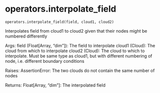 # operators.interpolate_field { #updes.operators.interpolate_field }

`operators.interpolate_field(field, cloud1, cloud2)`

Interpolates field from cloud1 to cloud2 given that their nodes might be numbered differently

Args:
    field (Float[Array, "dim"]): The field to interpolate
    cloud1 (Cloud): The cloud from which to interpolate
    cloud2 (Cloud): The cloud to which to interpolate. Must be same type as cloud1, but with different numbering of node, i.e. different boundary conditions

Raises:
    AssertionError: The two clouds do not contain the same number of nodes

Returns:
    Float[Array, "dim"]: The interpolated field